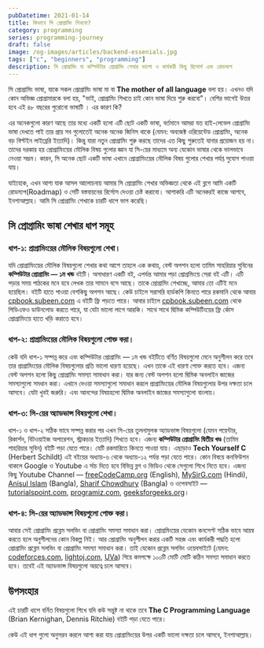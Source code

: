 ```yaml
---
pubDatetime: 2021-01-14
title: কিভাবে সি প্রোগ্রামিং শিখবো?
category: programming 
series: programming-journey
draft: false
image: /og-images/articles/backend-essenials.jpg
tags: ["c", "beginners", "programming"]
description: সি প্রোগ্রামিং বা কম্পিউটার প্রোগ্রামিং শেখার ভালো ও কার্যকরী কিছু রিসোর্স এবং রোডম্যপ
---
```


সি প্রোগ্রামিং ভাষা, যাকে সকল প্রোগ্রামিং ভাষা মা বা **The mother of all language** বলা হয়। এখনও যদি কোন অভিজ্ঞ প্রোগ্রামারকে বলা হয়, "ভাই, প্রোগ্রামিং শিখতে চাই কোন ভাষা দিয়ে শুরু করবো"। বেশির ভাগেই উত্তর হবে এই ৪৮ বছরের পুরোনো ভাষাটি । এর কারণ কি?

এর অনেকগুলো কারণ আছে তার মধ্যে একটি হলো এটি ছোট একটি ভাষা, বর্তমানে আমরা যত হাই-লেভেল প্রোগ্রামিং ভাষা দেখতে পাই তার প্রায় সব গুলোতেই অনেক অনেক জিনিস থাকে (যেমন: অবজেক্ট ওরিয়েন্টেড প্রোগ্রামিং, অনেক বড় বিল্টইন লাইব্রেরি ইত্যাদি)। কিন্তু যারা নতুন প্রোগ্রামিং শুরু করছে তাদের এত কিছু শুরুতেই যানার প্রয়োজন হয় না। তাদের দরকার হয় প্রোগ্রামিংয়ের মৌলিক বিষয় গুলোর জ্ঞান যা সি-য়ের মাধ্যমে অন্য যেকোন ভাষার থেকে ভালভাবে নেওয়া সম্ভম। কারন, সি অনেক ছোট একটি ভাষা এখানে প্রোগ্রামিংয়ের মৌলিক বিষয় গুলোর শেখার পর্যপ্ত সুযোগ পাওয়া যায়।

যাইহোক, এখন আশা যাক আসল আলোচনায় আমার সি প্রোগ্রামিং শেখার অভিজ্ঞতা থেকে এই ব্লগে আমি একটি রোডম্যপ(Roadmap) ও সেটি বস্তবায়নের রির্সোস দেওয়া চেষ্ট করাবো। আশাকরি এটি অনেকরই কাজে আশবে, ইনশাআল্লাহ। আমি সি প্রোগ্রামিং শেখাকে চারটি ধাপে ভাগ করেছি।

## সি প্রোগ্রামিং ভাষা শেখার ধাপ সমূহ

### ধাপ-১: প্রাগ্রামিংয়ের মৌলিক বিষয়গুলো শেখা।

যদি প্রোগ্রামিংয়ের মৌলিক বিষয়গুলো শেখার কথা আশে তাহলে এক কথায়, বেস্ট অপশন হলো তামিম সাহরিয়ার সুবিনের **কম্পিউটার প্রোগ্রামিং — ১ম খন্ড** বইটি। অসাধারণ একটি বই, এপর্যন্ত আমার পড়া প্রোগ্রমিংয়ে সেরা বই এটি। এটি পড়ার সময় পাঠকের মনে হবে লেখক তার সামনে বসে আছে। তাকে প্রোগ্রামিং শেখাচ্ছে, আমার তো এটিই মনে হয়েছিল। বইটি হাতে পাওয়া বেশকিছু অপশন আছে। কেউ চাইলে সরাসরি হার্ডকপি কিনতে পারে রকমানি থেকে আবার [cpbook.subeen.com](https://cpbook.subeen.com) এ বইটি ফ্রি পড়তে পারে। আবার চাইলে [cpbook.subeen.com](https://cpbook.subeen.com) থেকে পিডিএফও ডাউনলোড করতে পারে, যা যেটা ভালো লাগে আরকি। সাথে সাথে দ্বিমিক কম্পিউটিংয়ের ফ্রি র্কোস প্রোগ্রামিংয়ে হাতে খড়ি করাতে হবে।

### ধাপ-২: প্রাগ্রামিংয়ের মৌলিক বিষয়গুলো পোক্ত করা।

কেউ যদি ধাপ-১ সম্পন্ন করে এবং কম্পিউটার প্রোগ্রামিং — ১ম খন্ড বইটিতে বর্ণিত বিষয়গুলো মেনে অনুশীলন করে তবে তার প্রাগ্রামিংয়ের মৌলিক বিষয়গুলোর প্রতি ভালো ধারণা হয়েছে। এখন তাকে এই ধারণা পোক্ত করতে হবে। এজন্য বেস্ট অপশন হলো কিছু প্রোগ্রামিং সমস্যা সামাধান করা। যার জন্য বেস্ট অপশন হলো দ্বিমিক অনলাইন জাজের সমস্যাগুলো সমধান করা। এখানে দেওয়া সমস্যাগুলো সমাধান করলে প্রাগ্রামিংয়ের মৌলিক বিষয়গুলোর উপর দক্ষতা চলে আসবে। যেটা খুবই জরুরি। এবং আনন্দের বিষয়হলো দ্বিমিক অনলাইন জাজের সমস্যাগুলো বাংলায়।

### ধাপ-৩: সি-য়ের অ্যাডভান্স বিষয়গুলো শেখা।

ধাপ-১ ও ধাপ-২ সঠিক ভাবে সম্পন্ন করার পর এখন সি-য়ের তুলনামুলক অ্যাডভান্স বিষয়গুলো (যেমন পয়েন্টার, রিকার্শন, বিটওয়াইজ অপারেশন, স্ট্রাকচার ইত্যাদি) শিখতে হবে। এজন্য **কম্পিউটার প্রোগ্রামিং দ্বিতীয় খণ্ড** (তামিম শাহরিয়ার সুবিন) বইটি পড়া যেতে পারে। যেটি রকমারিতে কিনতে পাওয়া যায়। এছাড়াও **Tech Yourself C** (Herbert Schildt) এই বইয়ের অধ্যায়-৬ থেকে অধ্যায়-১২ পর্যন্ত পড়া যেতে পারে। কোন বিষয়ে কনফিউশন থাকলে Google ও Youtube এ র্সাচ দিতে হবে বিভিন্ন ব্লগ ও ভিডিও থেকে সেগুলো শিখে নিতে হবে। এজন্য কিছু Youtube Channel — [freeCodeCamp.org](https://www.youtube.com/channel/UC8butISFwT-Wl7EV0hUK0BQ) (English), [MySirG.com](https://www.youtube.com/user/saurabhexponent1) (Hindi), [Anisul Islam](https://www.youtube.com/user/ANIS3730) (Bangla), [Sharif Chowdhury](https://www.youtube.com/@shariftech) (Bangla) ও ওপেবসাইট — [tutorialspoint.com](https://www.tutorialspoint.com), [programiz.com](https://www.programiz.com), [geeksforgeeks.org](https://www.geeksforgeeks.org)।

### ধাপ-৪: সি-য়ের অ্যাডভান্স বিষয়গুলো পোক্ত করা।

আবার সেই প্রোগ্রামিং প্রব্লেম সলভিং বা প্রোগ্রামিং সমস্যা সমাধান করা। প্রোগ্রমিংয়ের যেকোন কনসেপ্ট সঠিক ভাবে আয়ন্ব করতে হলে অনুশীলনের কোন বিকল্প নিই। আর প্রোগ্রামিং অনুশীলন করার একটি সহজ এবং কার্যকরী পদ্ধতি হলো প্রোগ্রামিং প্রব্লেম সলভিং বা প্রোগ্রামিং সমস্যা সমাধান করা। তাই যেকোন প্রব্লেম সলভিং ওয়েবসাইটে (যেমন: [codeforces.com](https://codeforces.com), [lightoj.com](https://lightoj.com), [UVa](https://onlinejudge.org)) গিয়ে কমপক্ষে ১০০টি মোটি মোটি কঠিন সমস্যা সমাধান করতে হবে। তবেই এই অ্যাডভান্স বিষয়গুলো অয়ত্বে চলে আসবে।

## উপসংহার

এই চারটি ধাপে বর্নিত বিষয়গুলো শিখে যদি কউ সন্তুষ্ট না থাকে তবে **The C Programming Language** (Brian Kernighan, Dennis Ritchie) বইটি পড়া যেতে পারে।

কেউ এই ধাপ গুলো অনুসরন করলে আশা করা যায় প্রোগ্রামিংয়ের উপর একটি ভালো দক্ষতা চলে আসবে, ইনশাআল্লাহ।
